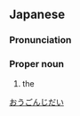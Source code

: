 ==Japanese==
{{wikipedia|lang=ja}}
{{ja-kanjitab|えい|ゆう|じ|だい|yomi=o}}

===Pronunciation===
{{ja-pron|acc=5|y=o|えいゆう じだい}}

===Proper noun===
{{ja-pos|proper|えいゆう じだい}}

# {{lb|ja|Greek mythology|sort=えいゆうじだい}} the {{w|Greek Heroic Age|Heroic Age}}

[[Category:ja:Time|おうごんじだい]]